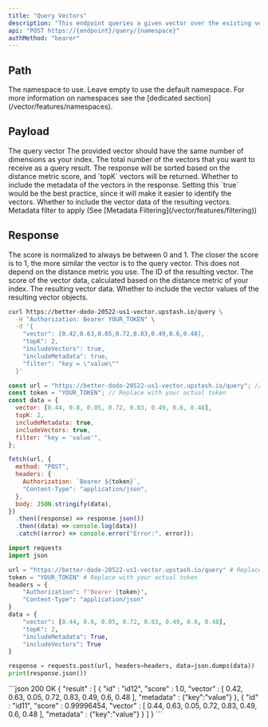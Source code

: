 ```yaml
---
title: "Query Vectors"
description: "This endpoint queries a given vector over the existing vectors in the index."
api: "POST https://{endpoint}/query/{namespace}"
authMethod: "bearer"
---
```


## Path

<ParamField path="namespace" type="string">
  The namespace to use. Leave empty to use the default namespace. For more
  information on namespaces see the [dedicated
  section](/vector/features/namespaces).
</ParamField>

## Payload

<ParamField body="vector" name="vector" type="number[]" required>
  The query vector
  <Note>
    The provided vector should have the same number of dimensions as your index.
  </Note>
</ParamField>
<ParamField body="topK" type="number" required>
  The total number of the vectors that you want to receive as a query result.
  The response will be sorted based on the distance metric score, and `topK`
  vectors will be returned.
</ParamField>
<ParamField body="includeMetadata" type="boolean">
  Whether to include the metadata of the vectors in the response. Setting this
  `true` would be the best practice, since it will make it easier to identify
  the vectors.
</ParamField>
<ParamField body="includeVectors" type="boolean">
  Whether to include the vector data of the resulting vectors.
</ParamField>
<ParamField body="filter" type="string">
  Metadata filter to apply (See [Metadata
  Filtering](/vector/features/filtering))
</ParamField>

## Response

<Note>
  The score is normalized to always be between 0 and 1. The closer the score is
  to 1, the more similar the vector is to the query vector. This does not depend
  on the distance metric you use.
</Note>

<ResponseField name="Response" type="Array">
  <Expandable defaultOpen="true">
    <ResponseField name="id" type="string" required>
      The ID of the resulting vector.
    </ResponseField>
    <ResponseField name="score" type="number" required>
      The score of the vector data, calculated based on the distance metric of
      your index.
    </ResponseField>
    <ResponseField name="vector" type="number[]">
      The resulting vector data.
    </ResponseField>
    <ResponseField name="metadata" type="Object">
      Whether to include the vector values of the resulting vector objects.
    </ResponseField>
  </Expandable>
</ResponseField>

<RequestExample>

```sh curl
curl https://better-dodo-20522-us1-vector.upstash.io/query \
  -H "Authorization: Bearer YOUR_TOKEN" \
  -d '{
    "vector": [0.42,0.63,0.05,0.72,0.83,0.49,0.6,0.48],
    "topK": 2,
    "includeVectors": true,
    "includeMetadata": true,
    "filter": "key = \"value\""
  }'
```

```js Node
const url = "https://better-dodo-20522-us1-vector.upstash.io/query"; // Replace with your index endpoint.
const token = "YOUR_TOKEN"; // Replace with your actual token
const data = {
  vector: [0.44, 0.8, 0.05, 0.72, 0.83, 0.49, 0.6, 0.48],
  topK: 2,
  includeMetadata: true,
  includeVectors: true,
  filter: "key = 'value'",
};

fetch(url, {
  method: "POST",
  headers: {
    Authorization: `Bearer ${token}`,
    "Content-Type": "application/json",
  },
  body: JSON.stringify(data),
})
  .then((response) => response.json())
  .then((data) => console.log(data))
  .catch((error) => console.error("Error:", error));
```

```python Python
import requests
import json

url = "https://better-dodo-20522-us1-vector.upstash.io/query" # Replace with your index endpoint.
token = "YOUR_TOKEN" # Replace with your actual token
headers = {
    "Authorization": f"Bearer {token}",
    "Content-Type": "application/json"
}
data = {
    "vector": [0.44, 0.8, 0.05, 0.72, 0.83, 0.49, 0.6, 0.48],
    "topK": 2,
    "includeMetadata": True,
    "includeVectors": True
}

response = requests.post(url, headers=headers, data=json.dumps(data))
print(response.json())
```

</RequestExample>

<ResponseExample>
```json 200 OK
{
  "result" : [ 
    {
      "id" : "id12",
      "score" : 1.0,
      "vector" : [ 0.42, 0.63, 0.05, 0.72, 0.83, 0.49, 0.6, 0.48 ],
      "metadata" : {"key":"value"}
    }, 
    {
      "id" : "id11",
      "score" : 0.99996454,
      "vector" : [ 0.44, 0.63, 0.05, 0.72, 0.83, 0.49, 0.6, 0.48 ],
      "metadata" : {"key":"value"}
    } 
  ]
}
```
</ResponseExample>
